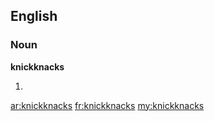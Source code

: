 ==English==
===Noun===
'''knickknacks'''
# {{plural of|[[knickknack]]}}

[[ar:knickknacks]]
[[fr:knickknacks]]
[[my:knickknacks]]